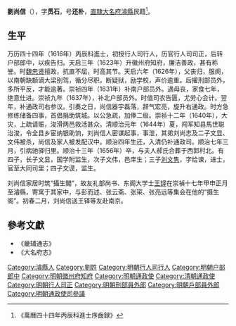 '''劉尚信'''（{{bd|1587年||1656年|}}），字'''贯石'''，号'''还朴'''，[[直隸|直隸]][[大名府|大名府]][[濬縣|濬縣]]民籍<ref>《萬曆四十四年丙辰科進士序齒録》</ref>。

== 生平 ==
万历四十四年（1616年）丙辰科進士，初授行人司行人，历官行人司司正，后转户部郎中，以疾告归。天启三年（1623年）升徽州府知府，廉洁善政，甚有称誉。时[[魏忠贤|魏忠贤]]擅政，抗直不屈，时高其节。天启六年（1626年），父丧归，服阕，以南朝缺额谪大梁别驾，循分尽职，断疑狱，励学校，声价逾重。后擢刑部员外，多所平反，才能逾著。崇祯四年（1631年）补南户部员外。遇母丧，家食七年，绝意仕进。崇祯九年（1637年），补北户部员外。时值司农告匮，尤劳心会计。翌年，补通政司右参议。引奏之日，尚信器宇磊落，辞气宏亮，旋升右通政。时方急修练储备四事，首倡捐助筑城。以公急疏，加俸二级。崇祯十二年（1640年），大灾，上疏请赈，浚滑两邑救活甚众。清顺治元年（1644年）夏，闯军知县馬世聪治浚，令全县乡宦纳银助饷，刘尚信人密谋起事，事泄，其弟刘尚志及二子文显、文伟被杀，尚信及家人被发配汉中。顺治四年生还，入清仍补通政司。顺治七年三月，引病驰驿归里。顺治十三年（1656年）卒，与夫人郝氏合葬于西郭村北。有四子，长子文显，国学附监生，次子文伟，邑庠生；三子[[刘文隽|刘文隽]]，字给谏，进士，官至大同司里；四子文谟，监生。

刘尚信家居时筑“攝生閣”，故友礼部尚书、东阁大学士[[王铎|王铎]]在崇禎十七年甲申正月至濬縣，寄寓于其家中，与彭而述、张云斋、张寀、张亮远等集会在他的“摄生阁”。初春二月，刘尚信送王铎等友赴南京。

==參考文獻==
{{reflist}}
*《畿辅通志》
*《大名府志》

{{萬曆四十四年丙辰科殿試金榜}}

{{Authority control}}

{{DEFAULTSORT:Liu劉}}
[[Category:濬縣人|Category:濬縣人]]
[[Category:劉姓|Category:劉姓]]
[[Category:明朝行人司行人|Category:明朝行人司行人]]
[[Category:明朝户部郎中|Category:明朝户部郎中]]
[[Category:明朝徽州府知府|Category:明朝徽州府知府]]
[[Category:明朝通政使|Category:明朝通政使]]
[[Category:清朝通政使|Category:清朝通政使]]
[[Category:明朝行人司正|Category:明朝行人司正]]
[[Category:明朝刑部員外郎|Category:明朝刑部員外郎]]
[[Category:明朝戶部員外郎|Category:明朝戶部員外郎]]
[[Category:明朝通政使司參議|Category:明朝通政使司參議]]


{{明朝人物小作品}}